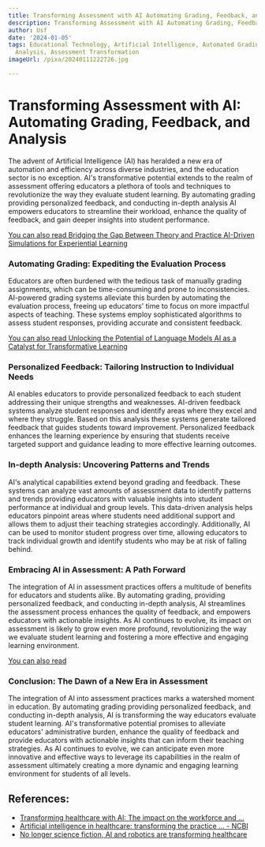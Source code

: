 ```yaml
---
title: Transforming Assessment with AI Automating Grading, Feedback, and Analysis
description: Transforming Assessment with AI Automating Grading, Feedback, and Analysis
author: Usf
date: '2024-01-05'
tags: Educational Technology, Artificial Intelligence, Automated Grading, Feedback,
  Analysis, Assessment Transformation
imageUrl: /pixa/20240111222726.jpg

---
```

# Transforming Assessment with AI: Automating Grading, Feedback, and  Analysis

The advent of Artificial Intelligence (AI) has heralded a new era of automation and efficiency across diverse industries, and the education sector  is no exception. AI's  transformative  potential  extends to the realm of assessment offering educators a plethora of tools and techniques to  revolutionize the way they evaluate student learning. By automating grading providing  personalized feedback, and conducting in-depth analysis  AI empowers educators to streamline their workload, enhance the  quality of feedback, and gain deeper insights into student performance.

[You can also read  Bridging the Gap Between  Theory and  Practice  AI-Driven Simulations for Experiential Learning](Bridging%20the%20Gap%20Between%20Theory%20and%20Practice%20AI-Driven%20Simulations%20for%20Experiential%20Learning)


### Automating Grading: Expediting the Evaluation  Process

Educators  are often burdened with the tedious task of manually grading assignments, which can be time-consuming and prone to  inconsistencies. AI-powered grading  systems alleviate this burden by automating  the evaluation process, freeing up educators' time to focus on more impactful aspects of teaching. These systems employ  sophisticated algorithms to assess student responses, providing  accurate and consistent feedback.

[You can also read Unlocking  the Potential of Language Models AI as a Catalyst for Transformative Learning](Unlocking%20the%20Potential%20of%20Language%20Models%20AI%20as%20a%20Catalyst%20for%20Transformative%20Learning)


### Personalized Feedback: Tailoring Instruction to Individual  Needs

AI enables educators to provide personalized feedback to each student addressing  their unique strengths and  weaknesses. AI-driven feedback systems  analyze student responses and identify areas where they excel and where they  struggle. Based on this analysis  these systems generate tailored feedback that guides students toward improvement. Personalized feedback enhances the learning experience by ensuring that students  receive  targeted support  and guidance leading to more effective learning outcomes.

### In-depth Analysis: Uncovering Patterns  and Trends

AI's analytical capabilities extend beyond grading and  feedback. These systems can analyze vast amounts of  assessment data to identify patterns and trends providing educators with valuable insights into student performance at individual and  group levels. This data-driven analysis helps educators pinpoint areas where students need additional support and allows them to adjust  their teaching strategies accordingly. Additionally,  AI  can be used to monitor student progress  over time, allowing educators to track individual  growth and identify students who may be at risk of falling behind.

### Embracing AI in Assessment: A  Path Forward

The integration of AI in assessment practices offers  a multitude of benefits for educators and students alike. By  automating grading, providing  personalized feedback, and conducting in-depth analysis, AI streamlines the assessment process enhances the quality of feedback, and empowers educators with actionable insights. As AI continues to evolve, its impact on assessment is  likely to grow even more profound, revolutionizing the way we evaluate student learning and fostering a more effective and engaging learning environment.

[You  can also read ]()


### Conclusion: The Dawn of a New Era in Assessment

The integration of AI  into assessment practices marks  a watershed moment  in education. By automating grading providing personalized feedback, and conducting  in-depth analysis,  AI  is transforming  the way educators evaluate student learning. AI's transformative potential promises to alleviate educators' administrative burden, enhance the quality of feedback and provide educators with actionable insights that can inform their teaching strategies. As AI  continues to evolve, we can anticipate even more innovative and effective ways to leverage its capabilities in the realm of assessment ultimately creating a more dynamic and engaging learning environment for students of all levels.

## References:
- [Transforming healthcare with AI: The impact on the workforce and ...](https://www.mckinsey.com/industries/healthcare/our-insights/transforming-healthcare-with-ai)
- [Artificial intelligence in healthcare: transforming the practice ... - NCBI](https://www.ncbi.nlm.nih.gov/pmc/articles/PMC8285156/)
- [No longer science fiction, AI and robotics are transforming healthcare](https://www.pwc.com/gx/en/industries/healthcare/publications/ai-robotics-new-health/transforming-healthcare.html)
